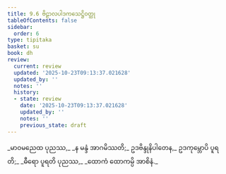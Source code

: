 ```yaml
---
title: 9.6 ဗိဠာလပါဒကသေဋ္ဌိဝတ္ထု
tableOfContents: false
sidebar:
  order: 6
type: tipitaka
basket: su
book: dh
review:
  current: review
  updated: '2025-10-23T09:13:37.021628'
  updated_by: ''
  notes: ''
  history:
  - state: review
    date: '2025-10-23T09:13:37.021628'
    updated_by: ''
    notes: ''
    previous_state: draft
---
```



<ReviewStatus review={frontmatter.review} showDetails={true} />

<HypothesisAnnotation frontmatter={frontmatter} />

<DynamicBreadcrumb />

<Division number="122" book="dh" e="ch" v="18" p="31">

<Paragraph number="131" book="dh">
_မာဝမညေထ ပုညဿ,_  
_န မန္ဒံ အာဂမိဿတိ;_  
ဥဒဗိန္ဒုနိပါတေန,_  
ဥဒကုမ္ဘောပိ ပူရတိ;_  
_ဓီရော ပူရတိ ပုညဿ,_  
_ထောကံ ထောကမ္ပိ အာစိနံ._
</Paragraph>
</Division>